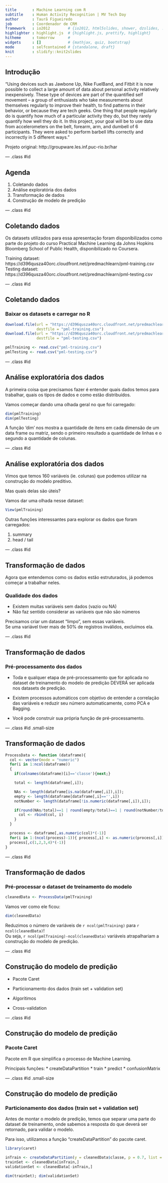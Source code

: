 ```yaml
---
title       : Machine Learning com R
subtitle    : Human Activity Recognition | MV Tech Day
author      : Taurã Figueiredo
job         : Coordenador de CRM
framework   : io2012        # {io2012, html5slides, shower, dzslides, ...}
highlighter : highlight.js  # {highlight.js, prettify, highlight}
hitheme     : tomorrow      # 
widgets     : []            # {mathjax, quiz, bootstrap}
mode        : selfcontained # {standalone, draft}
knit        : slidify::knit2slides
---
```


## Introdução

"Using devices such as Jawbone Up, Nike FuelBand, and Fitbit it is now possible to collect a large amount of data about personal activity relatively inexpensively. These type of devices are part of the quantified self movement – a group of enthusiasts who take measurements about themselves regularly to improve their health, to find patterns in their behavior, or because they are tech geeks. One thing that people regularly do is quantify how much of a particular activity they do, but they rarely quantify how well they do it. In this project, your goal will be to use data from accelerometers on the belt, forearm, arm, and dumbell of 6 participants. They were asked to perform barbell lifts correctly and incorrectly in 5 different ways."   

Projeto original: http://groupware.les.inf.puc-rio.br/har

--- .class #id

## Agenda

1. Coletando dados
2. Análise exploratória dos dados
3. Transformação de dados
4. Construção de modelo de predição

--- .class #id 

## Coletando dados

Os datasets utilizados para essa apresentação foram disponibilizados como parte do projeto do curso Practical Machine Learning da Johns Hopkins Bloomberg School of Public Health, disponibilizado no Coursera.   

Training dataset: https://d396qusza40orc.cloudfront.net/predmachlearn/pml-training.csv   
Testing dataset: https://d396qusza40orc.cloudfront.net/predmachlearn/pml-testing.csv

--- .class #id 

## Coletando dados

### Baixar os datasets e carregar no R

```r
download.file(url = "https://d396qusza40orc.cloudfront.net/predmachlearn/pml-training.csv", 
              destfile = "pml-training.csv")
download.file(url = "https://d396qusza40orc.cloudfront.net/predmachlearn/pml-testing.csv", 
              destfile = "pml-testing.csv")
```

```r
pmlTraining <- read.csv("pml-training.csv")
pmlTesting <- read.csv("pml-testing.csv")
```

--- .class #id

## Análise exploratória dos dados

A primeira coisa que precisamos fazer é entender quais dados temos para trabalhar, quais os tipos de dados e como estão distribuídos.   

Vamos começar dando uma olhada geral no que foi carregado:   

```r
dim(pmlTraining)
dim(pmlTesting)
```

A função 'dim' nos mostra a quantidade de itens em cada dimensão de um data frame ou matriz, sendo o primeiro resultado a quantidade de linhas e o segundo a quantidade de colunas.

--- .class #id

## Análise exploratória dos dados

Vimos que temos 160 variáveis (ie. colunas) que podemos utilizar na construção do modelo preditivo.   

Mas quais delas são úteis?  

Vamos dar uma olhada nesse dataset:

```r
View(pmlTraining)
```

Outras funções interessantes para explorar os dados que foram carregados:

1. summary
2. head / tail

--- .class #id

## Transformação de dados

Agora que entendemos como os dados estão estruturados, já podemos começar a trabalhar neles.

### Qualidade dos dados

* Existem muitas variáveis sem dados (vazio ou NA)
* Não faz sentido considerar as variáveis que não são números

Precisamos criar um dataset "limpo", sem essas variáveis.   
Se uma variável tiver mais de 50% de registros inválidos, excluímos ela.


--- .class #id


## Transformação de dados

### Pré-processamento dos dados

* Toda e qualquer etapa de pré-processamento que for aplicada no dataset de treinamento do modelo de predição DEVERÁ ser aplicada nos datasets de predição.

* Existem processos automáticos com objetivo de entender a correlação das variáveis e reduzir seu número automaticamente, como PCA e Bagging.

* Você pode construir sua própria função de pré-processamento.

--- .class #id .small-size

## Transformação de dados

```r
ProcessData <- function (dataframe){
  col <- vector(mode = "numeric")
  for(i in 1:ncol(dataframe))
  {
    if(colnames(dataframe)[i]=='classe'){next;}

    total <- length(dataframe[,i]);

    NAs <- length(dataframe[is.na(dataframe[,i]),i]);
    empty <- length(dataframe[dataframe[,i]=='',i])
    notNumber <- length(dataframe[!is.numeric(dataframe[,i]),i]);

    if(round(NAs/total)==1 | round(empty/total)==1 | round(notNumber/total)==1){
      col <- rbind(col, i)
    }
  }

  process <- dataframe[,as.numeric(col)*(-1)]
  for(i in 1:(ncol(process)-1)){ process[,i] <- as.numeric(process[,i]); }
  process[,c(1,2,3,4)*(-1)]
}
```

--- .class #id

## Transformação de dados

### Pré-processar o dataset de treinamento do modelo

```r
cleanedData <- ProcessData(pmlTraining)
```

Vamos ver como ele ficou:
```r
dim(cleanedData)
```

Reduzimos o número de variáveis de `r ncol(pmlTraining)` para `r ncol(cleanedData)`!   
Ou seja, `r ncol(pmlTraining)-ncol(cleanedData)` variáveis atrapalhariam a construção do modelo de predição.

--- .class #id

## Construção do modelo de predição

* Pacote Caret   
   
* Particionamento dos dados (train set + validation set)   
   
* Algorítimos   
   
* Cross-validation   

--- .class #id

## Construção do modelo de predição

### Pacote Caret

Pacote em R que simplifica o processo de Machine Learning.

Principais funções:
* createDataPartition
* train
* predict
* confusionMatrix

--- .class #id .small-size

## Construção do modelo de predição

### Particionamento dos dados (train set + validation set)   

Antes de montar o modelo de predição, temos que separar uma parte do dataset de treinamento, onde sabemos a resposta do que deverá ser retornado, para validar o modelo.

Para isso, utilizamos a função "createDataPartition" do pacote caret.

```r
library(caret)

inTrain <- createDataPartition(y = cleanedData$classe, p = 0.7, list = FALSE)
trainSet <- cleanedData[inTrain,]
validationSet <- cleanedData[-inTrain,]

dim(trainSet); dim(validationSet)
```




